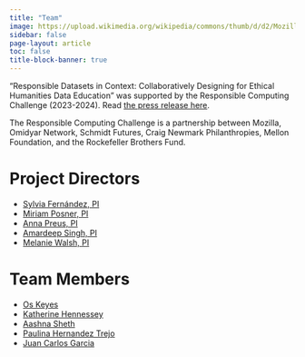 ```yaml
---
title: "Team"
image: https://upload.wikimedia.org/wikipedia/commons/thumb/d/d2/Mozilla_logo.svg/2560px-Mozilla_logo.svg.png
sidebar: false
page-layout: article
toc: false
title-block-banner: true
---
```


"Responsible Datasets in Context: Collaboratively Designing for Ethical Humanities Data Education" was supported by the Responsible Computing Challenge (2023-2024). Read [the press release here](https://foundation.mozilla.org/en/blog/mozilla-announces-15-new-responsible-computing-challenge-awardees-in-the-us/).

The Responsible Computing Challenge is a partnership between Mozilla, Omidyar Network, Schmidt Futures, Craig Newmark Philanthropies, Mellon Foundation, and the Rockefeller Brothers Fund.

# Project Directors

- [Sylvia Fernández, PI](team/sylvia-fernandez.qmd)
- [Miriam Posner, PI](team/miriam-posner.qmd)
- [Anna Preus, PI](team/anna-preus.qmd)
- [Amardeep Singh, PI](team/amardeep-singh.qmd)
- [Melanie Walsh, PI](team/melanie-walsh.qmd)

# Team Members

- [Os Keyes](team/os-reyes.qmd)
- [Katherine Hennessey](team/katherine-hennessey.qmd)
- [Aashna Sheth](team/aashna-sheth.qmd)
- [Paulina Hernandez Trejo](team/paulina-hernandez-trejo.qmd)
- [Juan Carlos Garcia](team/juan-carlos-garcia.qmd)





